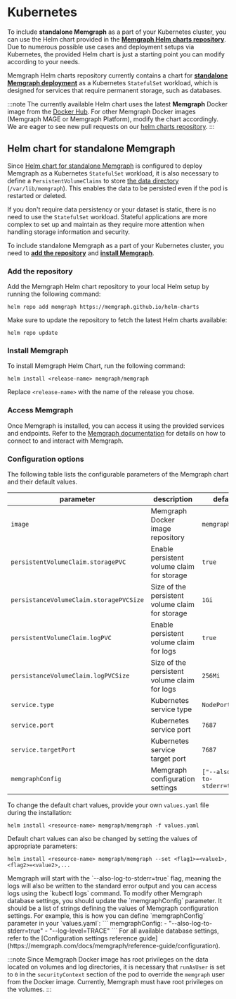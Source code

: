 
# Kubernetes

To include **standalone Memgraph** as a part of your Kubernetes cluster, you can use the Helm chart provided in the [**Memgraph Helm charts repository**](https://github.com/memgraph/helm-charts). Due to numerous possible use cases and deployment setups via Kubernetes, the provided Helm chart is just a starting point you can modify according to your needs. 


Memgraph Helm charts repository currently contains a chart for [**standalone Memgraph deployment**](#helm-chart-for-standalone-memgraph) as a Kubernetes `StatefulSet` workload, which is designed for services that require permanent storage, such as databases. 

:::note
The currently available Helm chart uses the latest **Memgraph** Docker image from the [Docker Hub](https://hub.docker.com/r/memgraph/memgraph). For other Memgraph Docker images (Memgraph MAGE or Memgraph Platform), modify the chart accordingly. We are eager to see new pull requests on our [helm charts repository](https://github.com/memgraph/helm-charts).
:::

## Helm chart for standalone Memgraph

<!-- TODO: Add image - architecture -->

Since [Helm chart for standalone Memgraph](https://github.com/memgraph/helm-charts/tree/main/charts/memgraph) is configured to deploy Memgraph as a Kubernetes `StatefulSet` workload, it is also necessary to define a `PersistentVolumeClaims` to store [the data directory](/reference-guide/backup.md) (`/var/lib/memgraph`). This enables the data to be persisted even if the pod is restarted or deleted. 

If you don't require data persistency or your dataset is static, there is no need to use the `StatefulSet` workload. Stateful applications are more complex to set up and maintain as they require more attention when handling storage information and security.

To include standalone Memgraph as a part of your Kubernetes cluster, you need to [**add the repository**](#add-the-repository) and [**install Memgraph**](#install-memgraph).

### Add the repository

Add the Memgraph Helm chart repository to your local Helm setup by running the following command:

```
helm repo add memgraph https://memgraph.github.io/helm-charts
```

Make sure to update the repository to fetch the latest Helm charts available:

```
helm repo update
```

### Install Memgraph

To install Memgraph Helm Chart, run the following command:
```
helm install <release-name> memgraph/memgraph
```
Replace `<release-name>` with the name of the release you chose.

### Access Memgraph
Once Memgraph is installed, you can access it using the provided services and endpoints. Refer to the [Memgraph documentation](/docs/connect-to-memgraph/overview.mdx) for details on how to connect to and interact with Memgraph.

### Configuration options
The following table lists the configurable parameters of the Memgraph chart and their default values.

parameter | description | default
--- | --- | ---
`image` | Memgraph Docker image repository | `memgraph`
`persistentVolumeClaim.storagePVC` | Enable persistent volume claim for storage | `true`
`persistanceVolumeClaim.storagePVCSize` | Size of the persistent volume claim for storage | `1Gi`
`persistentVolumeClaim.logPVC` | Enable persistent volume claim for logs | `true`
`persistanceVolumeClaim.logPVCSize` | Size of the persistent volume claim for logs | `256Mi`
`service.type` | Kubernetes service type | `NodePort`
`service.port` | Kubernetes service port | `7687`
`service.targetPort` | Kubernetes service target port | `7687`
`memgraphConfig` | Memgraph configuration settings | `["--also-log-to-stderr=true"]`

To change the default chart values, provide your own `values.yaml` file during the installation:
```
helm install <resource-name> memgraph/memgraph -f values.yaml
```
Default chart values can also be changed by setting the values of appropriate parameters:
```
helm install <resource-name> memgraph/memgraph --set <flag1>=<value1>,<flag2>=<value2>,...
```

<Callout type="info">
Memgraph will start with the `--also-log-to-stderr=true` flag, meaning the logs will also be written to the standard error output and you can access logs using the `kubectl logs` command. To modify other Memgraph database settings, you should update the `memgraphConfig` parameter. It should be a list of strings defining the values of Memgraph configuration settings. For example, this is how you can define `memgraphConfig` parameter in your `values.yaml`:
```
memgraphConfig: 
  - "--also-log-to-stderr=true"
  - "--log-level=TRACE"
```
For all available database settings, refer to the [Configuration settings reference guide](https://memgraph.com/docs/memgraph/reference-guide/configuration).
</Callout>

:::note
Since Memgraph Docker image has root privileges on the data located on volumes and log directories, it is necessary that `runAsUser` is set to `0` in the `securityContext` section of the pod to override the `memgraph` user from the Docker image. Currently, Memgraph must have root privileges on the volumes. 
:::
